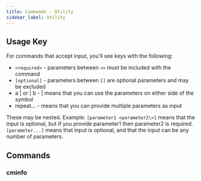 ```yaml
---
title: Commands - Utility
sidebar_label: Utility
---
```


## Usage Key

For commands that accept input, you'll see keys with the following:

- `<required>` - parameters between `<>` must be included with the command
- `[optional]` - parameters between `[]` are optional parameters and may be excluded
- a | or | b - | means that you can use the parameters on either side of the symbol
- repeat... - means that you can provide multiple parameters as input

These may be nested. Example: `[parameter1 <parameter2\>]` means that the input is optional, but if you provide parameter1 then parameter2 is required. `[parameter...]` means that input is optional, and that the input can be any number of parameters.

## Commands

### cminfo